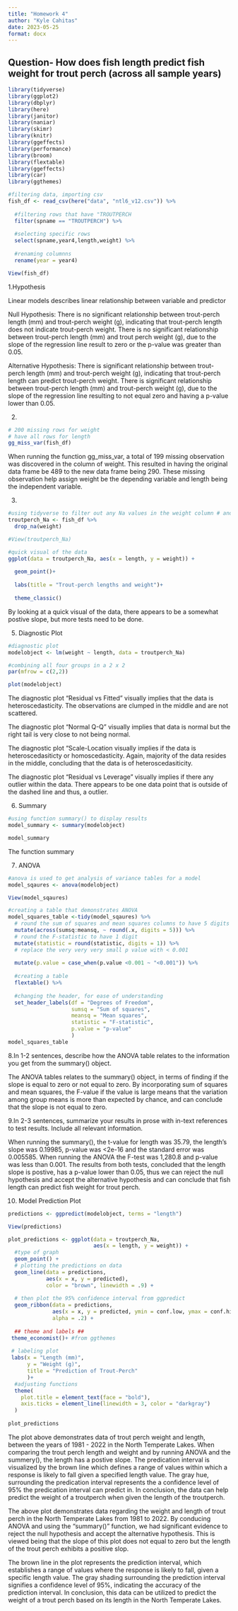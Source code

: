 ```yaml
---
title: "Homework 4"
author: "Kyle Cahitas"
date: 2023-05-25
format: docx
---
```


## Question- How does fish length predict fish weight for trout perch (across all sample years)

```r
library(tidyverse)
library(ggplot2)
library(dbplyr)
library(here)
library(janitor)
library(naniar)
library(skimr)
library(knitr)
library(ggeffects)
library(performance)
library(broom)
library(flextable)
library(ggeffects)
library(car)
library(ggthemes)

```

```r
#filtering data, importing csv
fish_df <- read_csv(here("data", "ntl6_v12.csv")) %>% 
  
  #filtering rows that have "TROUTPERCH
  filter(spname == "TROUTPERCH") %>% 
  
  #selecting specific rows
  select(spname,year4,length,weight) %>% 
  
  #renaming columnns 
  rename(year = year4)
```

```r
View(fish_df)
```

1.Hypothesis

Linear models describes linear relationship between variable and predictor

Null Hypothesis: 
There is no significant relationship between trout-perch length (mm) and trout-perch weight (g), indicating that trout-perch length does not indicate trout-perch weight. 
There is no significant relationship between trout-perch length (mm) and trout perch weight (g), due to the slope of the regression line result to zero or the p-value was greater than 0.05. 

Alternative Hypothesis: 
There is significant relationship between trout-perch length (mm) and trout-perch weight (g), indicating that trout-perch length can predict trout-perch weight. 
There is significant relationship between trout-perch length (mm) and trout-perch weight (g), due to the slope of the regression line resulting to not equal zero and having a p-value lower than 0.05. 

2.  
```r
# 200 missing rows for weight
# have all rows for length 
gg_miss_var(fish_df) 
```

When running the function gg_miss_var, a total of 199 missing observation was discovered in the column of weight. This resulted in having the original data frame be 489 to the new data frame being 290. These missing observation help assign weight be the depending variable and length being the independent variable. 

3.  
```r
#using tidyverse to filter out any Na values in the weight column # and deleting that row in the process
troutperch_Na <- fish_df %>% 
  drop_na(weight)

#View(troutperch_Na)
```

```r
#quick visual of the data 
ggplot(data = troutperch_Na, aes(x = length, y = weight)) + 
  
  geom_point()+
  
  labs(title = "Trout-perch lengths and weight")+
  
  theme_classic()

```
By looking at a quick visual of the data, there appears to be a somewhat postive slope, but more tests need to be done. 


5.  Diagnostic Plot

```r
#diagnostic plot
modelobject <- lm(weight ~ length, data = troutperch_Na)

#combining all four groups in a 2 x 2
par(mfrow = c(2,2))

plot(modelobject)
```

The diagnostic plot "Residual vs Fitted" visually implies that the data is heteroscedasticity. The observations are clumped in the middle and are not scattered. 

The diagnostic plot "Normal Q-Q" visually implies that data is normal but the right tail is very close to not being normal. 

The diagnostic plot "Scale-Location visually implies if the data is heteroscedasiticty or homoscedasticity. Again, majority of the data resides in the middle, concluding that the data is of heteroscedasiticity. 

The diagnostic plot "Residual vs Leverage" visually implies if there any outlier within the data. There appears to be one data point that is outside of the dashed line and thus, a outlier. 

6.  Summary

```r
#using function summary() to display results 
model_summary <- summary(modelobject)

model_summary
```


The function summary 

7.  ANOVA

```r
#anova is used to get analysis of variance tables for a model 
model_sqaures <- anova(modelobject)
```

```r
View(model_sqaures)
```


```r
#creating a table that demonstrates ANOVA
model_squares_table <-tidy(model_sqaures) %>% 
  # round the sum of squares and mean squares columns to have 5 digits (could be less)
  mutate(across(sumsq:meansq, ~ round(.x, digits = 5))) %>% 
  # round the F-statistic to have 1 digit
  mutate(statistic = round(statistic, digits = 1)) %>% 
  # replace the very very very small p value with < 0.001
  
  mutate(p.value = case_when(p.value <0.001 ~ "<0.001")) %>% 
  
  #creating a table 
  flextable() %>% 
  
  #changing the header, for ease of understanding 
  set_header_labels(df = "Degrees of Freedom", 
                    sumsq = "Sum of squares",
                    meansq = "Mean squares",
                    statistic = "F-statistic",
                    p.value = "p-value"
                    )
model_squares_table
```

8.In 1-2 sentences, describe how the ANOVA table relates to the information you get from the summary() object.

The ANOVA tables relates to the summary() object, in terms of finding if the slope is equal to zero or not equal to zero. By incorporating sum of squares and mean squares, the F-value if the value is large means that the variation among group means is more than expected by chance, and can conclude that the slope is not equal to zero. 

9.In 2-3 sentences, summarize your results in prose with in-text references to test results. Include all relevant information.

When running the summary(), the t-value for length was 35.79, the length's slope was 0.19985, p-value was <2e-16 and the standard error was 0.005585. When running the ANOVA the F-test was 1,280.8 and p-value was less than 0.001. The results from both tests, concluded that the length slope is postive, has a p-value lower than 0.05, thus we can reject the null hypothesis and accept the alternative hypothesis and can conclude that fish length can predict fish weight for trout perch. 

10. Model Prediction Plot 

```r

predictions <- ggpredict(modelobject, terms = "length")

View(predictions)
```

```r
plot_predictions <- ggplot(data = troutperch_Na, 
                           aes(x = length, y = weight)) +
  #type of graph   
  geom_point() +
  # plotting the predictions on data 
  geom_line(data = predictions, 
            aes(x = x, y = predicted), 
            color = "brown", linewidth = .9) +
  
  # then plot the 95% confidence interval from ggpredict
  geom_ribbon(data = predictions, 
              aes(x = x, y = predicted, ymin = conf.low, ymax = conf.high), 
              alpha = .2) +
  
  ## theme and labels ##
 theme_economist()+ #from ggthemes 
  
 # labeling plot 
 labs(x = "Length (mm)",
      y = "Weight (g)",
      title = "Prediction of Trout-Perch"
      )+ 
  #adjusting functions 
  theme(
    plot.title = element_text(face = "bold"),
    axis.ticks = element_line(linewidth = 3, color = "darkgray")
  )
 
plot_predictions
```

The plot above demonstrates data of trout perch weight and length, between the years of 1981 - 2022 in the North Temperate Lakes. When comparing the trout perch length and weight and by running ANOVA and the summery(), the length has a postive slope. 
The predication interval is visualized by the brown line which defines a range of values within which a response is likely to fall given a specified length value. The gray hue, surrounding the predication interval represents the a confidence level of 95% the predication interval can predict in. In conclusion, the data can help predict the weight of a troutperch when given the length of the troutperch.


The above plot demonstrates data regarding the weight and length of trout perch in the North Temperate Lakes from 1981 to 2022. By conducing ANOVA and using the "summary()" function, we had significant evidence to reject the null hypothesis and accept the alternative hypothesis. This is viewed being that the slope of this plot does not equal to zero but the length of the trout perch exhibits a positive slop. 

The brown line in the plot represents the prediction interval, which establishes a range of values where the response is likely to fall, given a specific length value. The gray shading surrounding the prediction interval signifies a confidence level of 95%, indicating the accuracy of the prediction interval. In conclusion, this data can be utilized to predict the weight of a trout perch based on its length in the North Temperate Lakes. 





